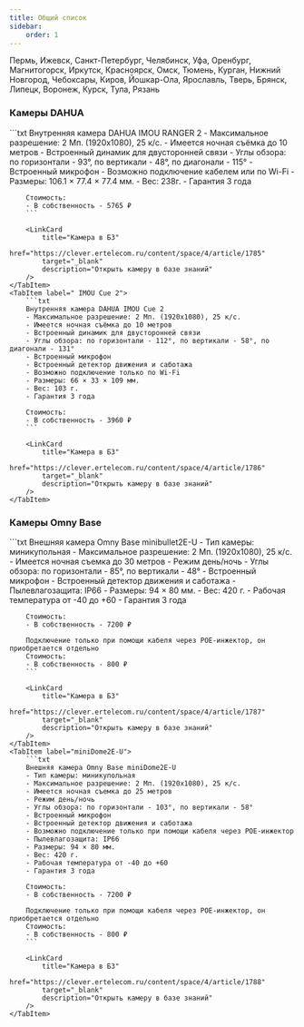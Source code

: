 ```yaml
---
title: Общий список
sidebar:
    order: 1
---
```



<Aside type="tip" title="Города с рассрочкой">
    Пермь, Ижевск, Санкт-Петербург, Челябинск, Уфа, Оренбург, Магнитогорск, Иркутск, Красноярск, Омск, Тюмень, Курган, Нижний Новгород, Чебоксары, Киров, Йошкар-Ола, Ярославль, Тверь, Брянск, Липецк, Воронеж, Курск, Тула, Рязань
</Aside>

### Камеры DAHUA
<Tabs>
    <TabItem label="IMOU RANGER 2">
        ```txt
        Внутренняя камера DAHUA IMOU RANGER 2
        - Максимальное разрешение: 2 Мп. (1920х1080), 25 к/с.
        - Имеется ночная съёмка до 10 метров
        - Встроенный динамик для двусторонней связи
        - Углы обзора: по горизонтали - 93°, по вертикали - 48°, по диагонали - 115°
        - Встроенный микрофон
        - Возможно подключение кабелем или по Wi-Fi
        - Размеры: 106.1 × 77.4 × 77.4 мм.
        - Вес: 238г.
        - Гарантия 3 года

        Стоимость:
        - В собственность - 5765 ₽
        ```

        <LinkCard
            title="Камера в БЗ"
            href="https://clever.ertelecom.ru/content/space/4/article/1785"
            target="_blank"
            description="Открыть камеру в базе знаний"
        />
    </TabItem>
    <TabItem label=" IMOU Cue 2">
        ```txt
        Внутренняя камера DAHUA IMOU Cue 2
        - Максимальное разрешение: 2 Мп. (1920х1080), 25 к/с.
        - Имеется ночная съёмка до 10 метров
        - Встроенный динамик для двусторонней связи
        - Углы обзора: по горизонтали - 112°, по вертикали - 58°, по диагонали - 131°
        - Встроенный микрофон
        - Встроенный детектор движения и саботажа
        - Возможно подключение только по Wi-Fi
        - Размеры: 66 × 33 × 109 мм.
        - Вес: 103 г.
        - Гарантия 3 года

        Стоимость:
        - В собственность - 3960 ₽
        ```

        <LinkCard
            title="Камера в БЗ"
            href="https://clever.ertelecom.ru/content/space/4/article/1786"
            target="_blank"
            description="Открыть камеру в базе знаний"
        />
    </TabItem>
</Tabs>

### Камеры Omny Base
<Tabs>
    <TabItem label="minibullet2E-U">
        ```txt
        Внешняя камера Omny Base minibullet2E-U
        - Тип камеры: миникупольная
        - Максимальное разрешение: 2 Мп. (1920х1080), 25 к/с.
        - Имеется ночная съемка до 30 метров
        - Режим день/ночь
        - Углы обзора: по горизонтали - 85°, по вертикали - 48°
        - Встроенный микрофон
        - Встроенный детектор движения и саботажа
        - Пылевлагозащита: IP66
        - Размеры: 94 × 80 мм.
        - Вес: 420 г.
        - Рабочая температура от -40 до +60
        - Гарантия 3 года

        Стоимость:
        - В собственность - 7200 ₽

        Подключение только при помощи кабеля через POE-инжектор, он приобретается отдельно
        Стоимость:
        - В собственность - 800 ₽
        ```

        <LinkCard
            title="Камера в БЗ"
            href="https://clever.ertelecom.ru/content/space/4/article/1787"
            target="_blank"
            description="Открыть камеру в базе знаний"
        />
    </TabItem>
    <TabItem label="miniDome2E-U">
        ```txt
        Внешняя камера Omny Base miniDome2E-U
        - Тип камеры: миникупольная
        - Максимальное разрешение: 2 Мп. (1920х1080), 25 к/с.
        - Имеется ночная съемка до 25 метров
        - Режим день/ночь
        - Углы обзора: по горизонтали - 103°, по вертикали - 58°
        - Встроенный микрофон
        - Встроенный детектор движения и саботажа
        - Возможно подключение только при помощи кабеля через POE-инжектор
        - Пылевлагозащита: IP66
        - Размеры: 94 × 80 мм.
        - Вес: 420 г.
        - Рабочая температура от -40 до +60
        - Гарантия 3 года

        Стоимость:
        - В собственность - 7200 ₽

        Подключение только при помощи кабеля через POE-инжектор, он приобретается отдельно
        Стоимость:
        - В собственность - 800 ₽
        ```

        <LinkCard
            title="Камера в БЗ"
            href="https://clever.ertelecom.ru/content/space/4/article/1788"
            target="_blank"
            description="Открыть камеру в базе знаний"
        />
    </TabItem>
</Tabs>